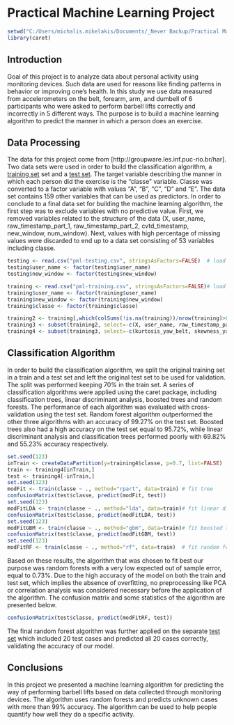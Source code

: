 Practical Machine Learning Project
==================================

```r
setwd("C:/Users/michalis.mikelakis/Documents/_Never Backup/Practical Machine Learning/Assignment")
library(caret)
```

## Introduction

Goal of this project is to analyze data about personal activity using monitoring devices. Such data are used for reasons like finding patterns in behavior or improving one's health. In this study we use data measured from accelerometers on the belt, forearm, arm, and dumbell of 6 participants who were asked to perform barbell lifts correctly and incorrectly in 5 different ways. The purpose is to build a machine learning algorithm to predict the manner in which a person does an exercise.

## Data Processing

The data for this project come from [http://groupware.les.inf.puc-rio.br/har]. Two data sets were used in order to build the classification algorithm, a [training set](https://d396qusza40orc.cloudfront.net/predmachlearn/pml-training.csv) set and a [test set](https://d396qusza40orc.cloudfront.net/predmachlearn/pml-testing.csv). The target variable describing the manner in which each person did the exercise is the "classe" variable. Classe was converted to a factor variable with values "A", "B", "C", "D" and "E". The data set contains 159 other variables that can be used as predictors. In order to conclude to a final data set for building the machine learning algorithm, the first step was to exclude variables with no predictive value. First, we removed variables related to the structure of the data (X, user_name, raw_timestamp_part_1, raw_timestamp_part_2, cvtd_timestamp, new_window, num_window). Next, values with high percentage of missing values were discarded to end up to a data set consisting of 53 variables including classe.

```r
testing <- read.csv("pml-testing.csv", stringsAsFactors=FALSE)  # load test set
testing$user_name <- factor(testing$user_name)
testing$new_window <- factor(testing$new_window)

training <- read.csv("pml-training.csv", stringsAsFactors=FALSE)# load training set
training$user_name <- factor(training$user_name)
training$new_window <- factor(training$new_window)
training$classe <- factor(training$classe)

training2 <- training[,which(colSums(!is.na(training))/nrow(training)>0.5)]  # exclude variables with high percentage of missing data
training3 <- subset(training2, select=-c(X, user_name, raw_timestamp_part_1, raw_timestamp_part_2, cvtd_timestamp, new_window, num_window))	# exclude variables with no predictive power
training4 <- subset(training3, select=-c(kurtosis_yaw_belt, skewness_yaw_belt, amplitude_yaw_belt, kurtosis_picth_dumbbell, kurtosis_yaw_dumbbell, skewness_yaw_dumbbell, amplitude_yaw_dumbbell, kurtosis_yaw_forearm, skewness_yaw_forearm, amplitude_yaw_forearm, kurtosis_roll_belt, kurtosis_picth_belt, skewness_roll_belt, skewness_roll_belt.1, max_yaw_belt, min_yaw_belt, kurtosis_roll_arm, kurtosis_picth_arm, kurtosis_yaw_arm, skewness_roll_arm, skewness_pitch_arm, skewness_yaw_arm, kurtosis_roll_dumbbell, skewness_roll_dumbbell, skewness_pitch_dumbbell, max_yaw_dumbbell, min_yaw_dumbbell, kurtosis_roll_forearm, kurtosis_picth_forearm, skewness_roll_forearm, skewness_pitch_forearm, max_yaw_forearm, min_yaw_forearm))	# exclude variables with missing values
```

## Classification Algorithm

In order to build the classification algorithm, we split the original training set in a train and a test set and left the original test set to be used for validation. The split was performed keeping 70% in the train set. A series of classification algorithms were applied using the caret package, including classification trees, linear discriminant analysis, boosted trees and random forests. The performance of each algorithm was evaluated with cross-validation using the test set. Random forest algorithm outperformed the other three algorithms with an accuracy of 99.27% on the test set. Boosted trees also had a high accuracy on the test set equal to 95.72%, while linear discriminant analysis and classification trees performed poorly with 69.82% and 55.23% accuracy respectively.

```r
set.seed(123)
inTrain <- createDataPartition(y=training4$classe, p=0.7, list=FALSE)
train <- training4[inTrain,]
test <- training4[-inTrain,]
set.seed(123)
modFit <- train(classe ~ ., method="rpart", data=train) # fit tree
confusionMatrix(test$classe, predict(modFit, test))
set.seed(123)
modFitLDA <- train(classe ~ ., method="lda", data=train)# fit linear discriminant analysis
confusionMatrix(test$classe, predict(modFitLDA, test))
set.seed(123)
modFitGBM <- train(classe ~ ., method="gbm", data=train)# fit boosted trees
confusionMatrix(test$classe, predict(modFitGBM, test))
set.seed(123)
modFitRF <- train(classe ~ ., method="rf", data=train)  # fit random forest
```

Based on these results, the algorithm that was chosen to fit best our purpose was random forests with a very low expected out of sample error, equal to 0.73%. Due to the high accuracy of the model on both the train and test set, which implies the absence of overfitting, no preprocessing like PCA or correlation analysis was considered necessary before the application of the algorithm. The confusion matrix and some statistics of the algorithm are presented below.

```r
confusionMatrix(test$classe, predict(modFitRF, test))
```

The final random forest algorithm was further applied on the separate [test set](https://d396qusza40orc.cloudfront.net/predmachlearn/pml-testing.csv) which included 20 test cases and predicted all 20 cases correctly, validating the accuracy of our model. 

## Conclusions

In this project we presented a machine learning algorithm for predicting the way of performing barbell lifts based on data collected through monitoring devices. The algorithm uses random forests and predicts unknown cases with more than 99% accuracy. The algorithm can be used to help people quantify how well they do a specific activity.
